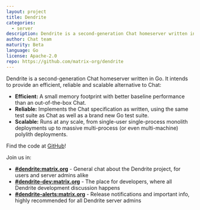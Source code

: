 ```yaml
---
layout: project
title: Dendrite
categories:
  - server
description: Dendrite is a second-generation Chat homeserver written in Go!
author: Chat team
maturity: Beta
language: Go
license: Apache-2.0
repo: https://github.com/matrix-org/dendrite
---
```


Dendrite is a second-generation Chat homeserver written in Go. It intends to provide an efficient, reliable and scalable alternative to Chat:

* **Efficient:** A small memory footprint with better baseline performance than an out-of-the-box Chat.
* **Reliable:** Implements the Chat specification as written, using the same test suite as Chat as well as a brand new Go test suite.
* **Scalable:** Runs at any scale, from single-user single-process monolith deployments up to massive multi-process (or even multi-machine) polylith deployments.

Find the code at [GitHub](https://github.com/matrix-org/dendrite)!

Join us in:

- **[#dendrite:matrix.org](https://to.chat.dingshunyu.top/#/#dendrite:matrix.org)** - General chat about the Dendrite project, for users and server admins alike
- **[#dendrite-dev:matrix.org](https://to.chat.dingshunyu.top/#/#dendrite-dev:matrix.org)** - The place for developers, where all Dendrite development discussion happens
- **[#dendrite-alerts:matrix.org](https://to.chat.dingshunyu.top/#/#dendrite-alerts:matrix.org)** - Release notifications and important info, highly recommended for all Dendrite server admins
